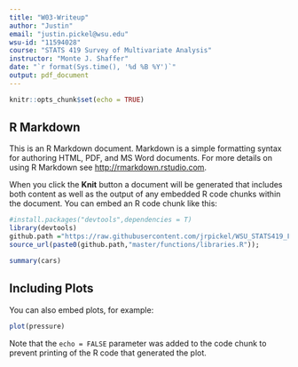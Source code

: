 ```yaml
---
title: "W03-Writeup"
author: "Justin"
email: "justin.pickel@wsu.edu"
wsu-id: "11594028"
course: "STATS 419 Survey of Multivariate Analysis"
instructor: "Monte J. Shaffer"
date: "`r format(Sys.time(), '%d %B %Y')`"
output: pdf_document
---
```


```r
knitr::opts_chunk$set(echo = TRUE)
```

## R Markdown

This is an R Markdown document. Markdown is a simple formatting syntax for authoring HTML, PDF, and MS Word documents. For more details on using R Markdown see <http://rmarkdown.rstudio.com>.

When you click the **Knit** button a document will be generated that includes both content as well as the output of any embedded R code chunks within the document. You can embed an R code chunk like this:

```r
#install.packages("devtools",dependencies = T)
library(devtools)
github.path ="https://raw.githubusercontent.com/jrpickel/WSU_STATS419_FALL2020/";
source_url(paste0(github.path,"master/functions/libraries.R"));
```

```r
summary(cars)
```

## Including Plots

You can also embed plots, for example:

```r
plot(pressure)
```

Note that the `echo = FALSE` parameter was added to the code chunk to prevent printing of the R code that generated the plot.

